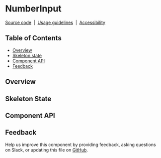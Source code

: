 
# NumberInput

[Source code](https://github.com/carbon-design-system/carbon/tree/main/packages/react/src/components/NumberInput)
&nbsp;|&nbsp;
[Usage guidelines](https://www.carbondesignsystem.com/components/number-input/usage)
&nbsp;|&nbsp;
[Accessibility](https://www.carbondesignsystem.com/components/number-input/accessibility)

## Table of Contents

- [Overview](#overview)
- [Skeleton state](#skeleton-state)
- [Component API](#component-api)
- [Feedback](#feedback)

## Overview

<Canvas>
  <Story of={NumberInputStories.Playground} />
</Canvas>

## Skeleton State

<Canvas>
  <Story of={NumberInputStories.Skeleton} />
</Canvas>

## Component API

<ArgsTable />

## Feedback

Help us improve this component by providing feedback, asking questions on Slack,
or updating this file on
[GitHub](https://github.com/carbon-design-system/carbon/edit/main/packages/react/src/components/NumberInput/NumberInput.mdx).

